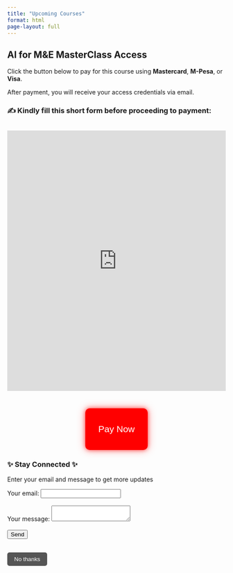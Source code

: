 ```yaml
---
title: "Upcoming Courses"
format: html
page-layout: full
---
```


## AI for M&E MasterClass Access

Click the button below to pay for this course using **Mastercard**, **M-Pesa**, or **Visa**.

After payment, you will receive your access credentials via email.

### ✍️ Kindly fill this short form before proceeding to payment:

::: {style="text-align: center; margin-top: 30px;"}
<iframe src="https://ee.kobotoolbox.org/x/nR3bh08p" width="100%" height="600" frameborder="0">

</iframe>
:::

::: {style="text-align: center; margin-top: 40px;"}
```{=html}
<button onclick="window.location.href=&#39;https://paystack.com/pay/ai_for_me&#39;" style="
      background-color: red;
      color: white;
      font-size: 1.5em;
      padding: 15px 30px;
      border: none;
      border-radius: 10px;
      cursor: pointer;
      box-shadow: 0 0 10px rgba(255, 0, 0, 0.6), 0 0 20px rgba(255, 0, 0, 0.4);
      animation: pulse 2s infinite;
    ">
```
Pay Now

</button>
:::

```{=html}
<div id="email-modal" class="modal">
  <div class="modal-content">
    <h3>✨ Stay Connected ✨</h3>
    <p>Enter your email and message to get more updates</p>
    <form action="https://formspree.io/f/mgepbpon" method="POST" id="email-form">
      <label>
        Your email:
        <input type="email" name="email" required>
      </label><br><br>
      <label>
        Your message:
        <textarea name="message" required></textarea>
      </label><br><br>
      <button type="submit">Send</button>
    </form>
    <br>
    <button id="close-popup" style="background:#555; color:white; padding:8px 16px; border:none; border-radius:5px; cursor:pointer;">
      No thanks
    </button>
  </div>
</div>
```